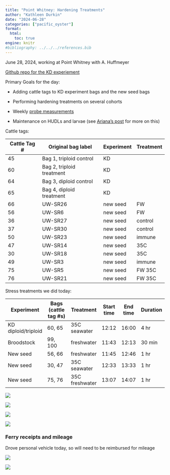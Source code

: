 ```yaml
---
title: "Point Whitney: Hardening Treatments"
author: "Kathleen Durkin"
date: "2024-06-28"
categories: ["pacific_oyster"]
format:
  html:
    toc: true
engine: knitr
#bibliography: ../../../references.bib
---
```


June 28, 2024, working at Point Whitney with A. Huffmeyer

[Github repo for the KD experiement](https://github.com/RobertsLab/oyster-ploidy-hardening)

Primary Goals for the day:

-   Adding cattle tags to KD experiment bags and the new seed bags

-   Performing hardening treatments on several cohorts

-   Weekly [probe measurements](https://docs.google.com/spreadsheets/d/1EssYgZ8fZl4V9PLlYWtEGXSeln1L4JUM0bqT_MYv6cI/edit?gid=0#gid=0)

-   Maintenance on HUDLs and larvae (see [Ariana's post](https://ahuffmyer.github.io/ASH_Putnam_Lab_Notebook/Point-Whitney-Field-Day-June-28-2024/) for more on this)

Cattle tags:

| Cattle Tag \# | Original bag label        | Experiment | Treatment |
|---------------|---------------------------|------------|-----------|
| 45            | Bag 1, triploid control   | KD         |           |
| 60            | Bag 2, triploid treatment | KD         |           |
| 64            | Bag 3, diploid control    | KD         |           |
| 65            | Bag 4, diploid treatment  | KD         |           |
| 66            | UW-SR26                   | new seed   | FW        |
| 56            | UW-SR6                    | new seed   | FW        |
| 36            | UW-SR27                   | new seed   | control   |
| 37            | UW-SR30                   | new seed   | control   |
| 50            | UW-SR23                   | new seed   | immune    |
| 47            | UW-SR14                   | new seed   | 35C       |
| 30            | UW-SR18                   | new seed   | 35C       |
| 49            | UW-SR3                    | new seed   | immune    |
| 75            | UW-SR5                    | new seed   | FW 35C    |
| 76            | UW-SR21                   | new seed   | FW 35C    |

Stress treatments we did today:

| Experiment          | Bags (cattle tag #s) | Treatment      | Start time | End time | Duration |
|---------------------|----------------------|----------------|------------|----------|----------|
| KD diploid/triploid | 60, 65               | 35C seawater   | 12:12      | 16:00    | 4 hr     |
| Broodstock          | 99, 100              | freshwater     | 11:43      | 12:13    | 30 min   |
| New seed            | 56, 66               | freshwater     | 11:45      | 12:46    | 1 hr     |
| New seed            | 30, 47               | 35C seawater   | 12:33      | 13:33    | 1 hr     |
| New seed            | 75, 76               | 35C freshwater | 13:07      | 14:07    | 1 hr     |

![](images/IMG_9109.jpg)

![](images/IMG_9110.jpg)

![](images/IMG_9111.jpg)

![](images/IMG_9112.jpg)

### Ferry receipts and mileage

Drove personal vehicle today, so will need to be reimbursed for mileage

![](images/ferry_receipts.jpeg)

![](images/mileage_map.png)
